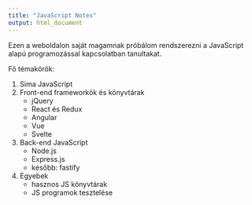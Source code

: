 ```yaml
---
title: "JavaScript Notes"
output: html_document
---
```


Ezen a weboldalon saját magamnak próbálom rendszerezni a JavaScript alapú programozással kapcsolatban tanultakat. 

Fő témakörök:  

1. Sima JavaScript
2. Front-end frameworkök és könyvtárak 
    - jQuery
    - React és Redux
    - Angular
    - Vue
    - Svelte
3. Back-end JavaScript
    - Node.js
    - Express.js
    - később: fastify
4. Egyebek
    - hasznos JS könyvtárak
    - JS programok tesztelése

